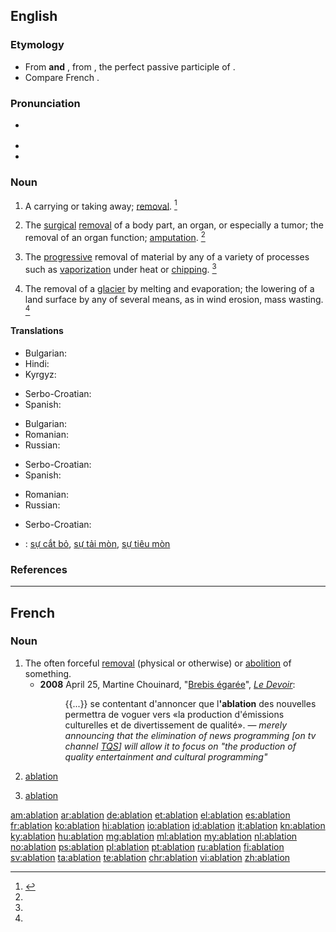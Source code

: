 ==English==

{{wikipedia}}

===Etymology===
* From {{etyl|frm|en}} '''and''' {{etyl|la|en}} {{term/t|la|ablātiō||a taking away}}, from {{term/t|la|ablātus||removed}}, the perfect passive participle of {{term/t|la|auferō||carry away}}.
* Compare French {{term|ablation|lang=fr}}.

===Pronunciation===
* {{a|US}} {{enPR|ə-blā'-shən}} {{IPA|/əˈbleɪ.ʃn̩/|/æˈbleɪ.ʃn̩/}}
* {{audio|En-us-ablation.ogg|Audio (US)}}
* {{rhymes|eɪʃən}}

===Noun===
{{en-noun}}

# {{context|obsolete|lang=en}} A carrying or taking away; [[removal]]. {{defdate|First attested around 1350 to 1470.}}<ref name=SOED>{{reference-book | last =| first = | authorlink =  | coauthors =  | editor =Brown, Lesley  | others =  | title = The Shorter Oxford English Dictionary | origdate =  | origyear = 1933| origmonth =  | url =  | format =  | accessdate =  | accessyear =  | accessmonth =  | edition = 5th | date =  | year =2003| month =  | publisher =Oxford University Press  | location =Oxford, UK | language =  | id =  | doi = | isbn =978-0-19-860575-7 | lccn = | ol = | pages =5| chapter =  | chapterurl =  | quote =}}</ref>
# {{context|medicine|lang=en}} The [[surgical]] [[removal]] of a body part, an organ, or especially a tumor; the removal of an organ function; [[amputation]]. {{defdate|First attested around 1350 to 1470.}}<ref name=SOED/>
# {{context|sciences|lang=en}} The [[progressive]] removal of material by any of a variety of processes such as [[vaporization]] under heat or [[chipping]]. {{defdate|Mid 20<sup>th</sup> century.}}<ref name=SOED/>
# {{context|geology|lang=en}} The removal of a [[glacier]] by melting and evaporation; the lowering of a land surface by any of several means, as in wind erosion, mass wasting. {{defdate|Mid 20<sup>th</sup> century.}}<ref name=SOED/>

====Translations====
{{trans-top|removal}}
* Bulgarian: {{t+|bg|отстраняване}}
* Hindi: {{t-|hi|उच्छेदन|m|sc=Deva}}
* Kyrgyz: {{t+|ky|ампутация}}
{{trans-mid}}
* Serbo-Croatian: {{t-|sh|ablacija|f}}
* Spanish: {{t+|es|ablación|f}}
{{trans-bottom}}

{{trans-top|amputation}}
* Bulgarian: {{t+|bg|ампутация}}
* Romanian: {{t|ro|ablațiune|f}}
* Russian: {{t+|ru|ампутация|f|sc=Cyrl|tr=amputácija|alt=ампута́ция}}
{{trans-mid}}
* Serbo-Croatian: {{t-|sh|ablacija|f}}
* Spanish: {{t+|es|ablación|f}}
{{trans-bottom}}

{{trans-top|progressive removal of material}}
* Romanian: {{t|ro|ablațiune|f}}
* Russian: {{t+|ru|абляция|f|sc=Cyrl|tr=abljácija|alt=абля́ция}}
{{trans-mid}}
* Serbo-Croatian: {{t-|sh|ablacija|f}}
{{trans-bottom}}

{{checktrans-top}}
* {{ttbc|vi}}: [[sự cắt bỏ]], [[sự tải mòn]], [[sự tiêu mòn]]
{{trans-bottom}}

===References===
<references/>

----

==French==

===Noun===
{{fr-noun|f}}

# The often forceful [[removal]] (physical or otherwise) or [[abolition]] of something.
#* '''2008''' April 25, Martine Chouinard, "[http://www.ledevoir.com/2008/04/25/186742.html Brebis égarée]", ''[[w:Le Devoir|Le Devoir]]'':
#*: {{...}} se contentant d'annoncer que l''''ablation''' des nouvelles permettra de voguer vers «la production d'émissions culturelles et de divertissement de qualité». — ''merely announcing that the elimination of news programming [on tv channel [[w:TQS|TQS]]] will allow it to focus on "the production of quality entertainment and cultural programming"''
# {{context|medicine|lang=fr}} [[#English|ablation]]
# {{context|sciences|lang=fr}} [[#English|ablation]]

[[am:ablation]]
[[ar:ablation]]
[[de:ablation]]
[[et:ablation]]
[[el:ablation]]
[[es:ablation]]
[[fr:ablation]]
[[ko:ablation]]
[[hi:ablation]]
[[io:ablation]]
[[id:ablation]]
[[it:ablation]]
[[kn:ablation]]
[[ky:ablation]]
[[hu:ablation]]
[[mg:ablation]]
[[ml:ablation]]
[[my:ablation]]
[[nl:ablation]]
[[no:ablation]]
[[ps:ablation]]
[[pl:ablation]]
[[pt:ablation]]
[[ru:ablation]]
[[fi:ablation]]
[[sv:ablation]]
[[ta:ablation]]
[[te:ablation]]
[[chr:ablation]]
[[vi:ablation]]
[[zh:ablation]]